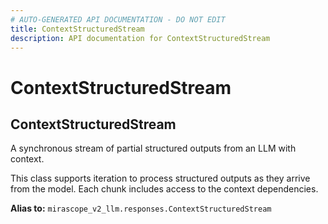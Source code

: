 ```yaml
---
# AUTO-GENERATED API DOCUMENTATION - DO NOT EDIT
title: ContextStructuredStream
description: API documentation for ContextStructuredStream
---
```


# ContextStructuredStream

## <ApiType type="Alias" path="models/base/ContextStructuredStream" symbolName="ContextStructuredStream" /> ContextStructuredStream

A synchronous stream of partial structured outputs from an LLM with context.

This class supports iteration to process structured outputs as they arrive from the
model. Each chunk includes access to the context dependencies.


**Alias to:** `mirascope_v2_llm.responses.ContextStructuredStream`
